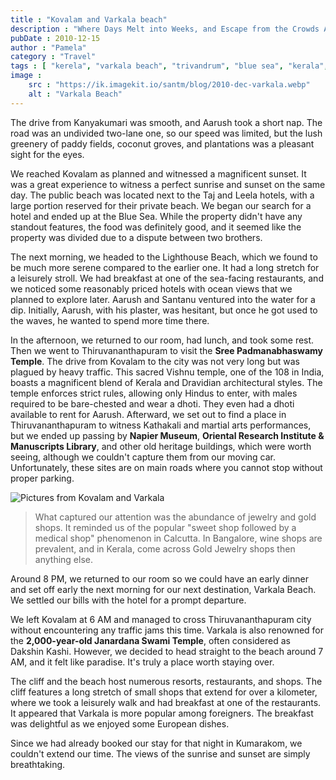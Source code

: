 ```yaml
---
title : "Kovalam and Varkala beach"
description : "Where Days Melt into Weeks, and Escape from the Crowds Awaits"
pubDate : 2010-12-15
author : "Pamela"
category : "Travel"
tags : [ "kerela", "varkala beach", "trivandrum", "blue sea", "kerala", "kovalam",]
image :
    src : "https://ik.imagekit.io/santm/blog/2010-dec-varkala.webp"
    alt : "Varkala Beach"
---
```


The drive from Kanyakumari was smooth, and Aarush took a short nap. The road was an undivided two-lane one, so our speed was limited, but the lush greenery of paddy fields, coconut groves, and plantations was a pleasant sight for the eyes.

We reached Kovalam as planned and witnessed a magnificent sunset. It was a great experience to witness a perfect sunrise and sunset on the same day. The public beach was located next to the Taj and Leela hotels, with a large portion reserved for their private beach. We began our search for a hotel and ended up at the Blue Sea. While the property didn't have any standout features, the food was definitely good, and it seemed like the property was divided due to a dispute between two brothers.

The next morning, we headed to the Lighthouse Beach, which we found to be much more serene compared to the earlier one. It had a long stretch for a leisurely stroll. We had breakfast at one of the sea-facing restaurants, and we noticed some reasonably priced hotels with ocean views that we planned to explore later. Aarush and Santanu ventured into the water for a dip. Initially, Aarush, with his plaster, was hesitant, but once he got used to the waves, he wanted to spend more time there.

In the afternoon, we returned to our room, had lunch, and took some rest. Then we went to Thiruvananthapuram to visit the **Sree Padmanabhaswamy Temple**. The drive from Kovalam to the city was not very long but was plagued by heavy traffic. This sacred Vishnu temple, one of the 108 in India, boasts a magnificent blend of Kerala and Dravidian architectural styles. The temple enforces strict rules, allowing only Hindus to enter, with males required to be bare-chested and wear a dhoti. They even had a dhoti available to rent for Aarush. Afterward, we set out to find a place in Thiruvananthapuram to witness Kathakali and martial arts performances, but we ended up passing by **Napier Museum**, **Oriental Research Institute & Manuscripts Library**, and other old heritage buildings, which were worth seeing, although we couldn't capture them from our moving car. Unfortunately, these sites are on main roads where you cannot stop without proper parking. 

<Image src={pic1} alt="Pictures from Kovalam and Varkala"/>

> What captured our attention was the abundance of jewelry and gold shops. It reminded us of the popular "sweet shop followed by a medical shop" phenomenon in Calcutta. In Bangalore, wine shops are prevalent, and in Kerala,  come across Gold Jewelry shops then anything else.

Around 8 PM, we returned to our room so we could have an early dinner and set off early the next morning for our next destination, Varkala Beach. We settled our bills with the hotel for a prompt departure.

We left Kovalam at 6 AM and managed to cross Thiruvananthapuram city without encountering any traffic jams this time. Varkala is also renowned for the **2,000-year-old Janardana Swami Temple**, often considered as Dakshin Kashi. However, we decided to head straight to the beach around 7 AM, and it felt like paradise. It's truly a place worth staying over. 

The cliff and the beach host numerous resorts, restaurants, and shops. The cliff features a long stretch of small shops that extend for over a kilometer, where we took a leisurely walk and had breakfast at one of the restaurants. It appeared that Varkala is more popular among foreigners. The breakfast was delightful as we enjoyed some European dishes.

Since we had already booked our stay for that night in Kumarakom, we couldn't extend our time. The views of the sunrise and sunset are simply breathtaking.